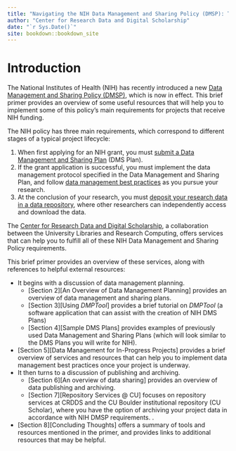 ```yaml
--- 
title: "Navigating the NIH Data Management and Sharing Policy (DMSP): Tools for CU Researchers"
author: "Center for Research Data and Digital Scholarship"
date: "`r Sys.Date()`"
site: bookdown::bookdown_site
---
```


# Introduction

The National Institutes of Health (NIH) has recently introduced a new [Data Management and Sharing Policy (DMSP)](https://sharing.nih.gov/data-management-and-sharing-policy), which is now in effect. This brief primer provides an overview of some useful resources that will help you to implement some of this policy's main requirements for projects that receive NIH funding.  

The NIH policy has three main requirements, which correspond to different stages of a typical project lifecycle:

1. When first applying for an NIH grant, you must [submit a Data Management and Sharing Plan](https://sharing.nih.gov/data-management-and-sharing-policy/planning-and-budgeting-for-data-management-and-sharing) (DMS Plan). 
2. If the grant application is successful, you must implement the data management protocol specified in the Data Management and Sharing Plan, and follow [data management best practices](https://sharing.nih.gov/data-management-and-sharing-policy/data-management) as you pursue your research.
3. At the conclusion of your research, you must [deposit your research data in a data repository](https://sharing.nih.gov/data-management-and-sharing-policy/sharing-scientific-data), where other researchers can independently access and download the data. 

The [Center for Research Data and Digital Scholarship](https://www.colorado.edu/crdds/), a collaboration between the University Libraries and Research Computing, offers services that can help you to fulfill all of these NIH Data Management and Sharing Policy requirements. 

This brief primer provides an overview of these services, along with references to helpful external resources:

* It begins with a discussion of data management planning. 
  * [Section 2][An Overview of Data Management Planning] provides an overview of data management and sharing plans.
  * [Section 3][Using *DMPTool*] provides a brief tutorial on *DMPTool* (a software application that can assist with the creation of NIH DMS Plans)
  * [Section 4][Sample DMS Plans] provides examples of previously used Data Management and Sharing Plans (which will look similar to the DMS Plans you will write for NIH). 
* [Section 5][Data Management for In-Progress Projects] provides a brief overview of services and resources that can help you to implement data management best practices once your project is underway. 
* It then turns to a discussion of publishing and archiving. 
  * [Section 6][An overview of data sharing] provides an overview of data publishing and archiving. 
  * [Section 7][Repository Services @ CU] focuses on repository services at CRDDS and the CU Boulder institutional repository (CU Scholar), where you have the option of archiving your project data in accordance with NIH DMSP requirements. . 
* [Section 8][Concluding Thoughts] offers a summary of tools and resources mentioned in the primer, and provides links to additional resources that may be helpful. 


